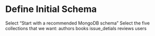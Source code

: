 
# Define Initial Schema

Select “Start with a recommended MongoDB schema”
Select the five collections that we want:
authors
books
issue_detials
reviews
users

<Screenshot url="https://www.mongodb.com/products/tools/relational-migrator" src="img/80-image-001.png" alt="Screenshot of the connect modal" />

